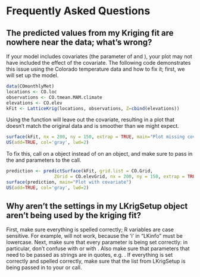 # Frequently Asked Questions

## The predicted values from my Kriging fit are nowhere near the data; what's wrong?

If your model includes covariates (the \ttt{Z} parameter of \ttt{LatticeKrig} and \ttt{LKrig}), your plot may not have included the effect of the covariate. The following code demonstrates this issue using the Colorado temperature data and how to fix it; first, we will set up the model.
```r
data(COmonthlyMet)
locations <- CO.loc
observations <- CO.tmean.MAM.climate
elevations <- CO.elev
kFit <- LatticeKrig(locations, observations, Z=cbind(elevations))
```

Using the \ttt{surface} function will leave out the covariate, resulting in a plot that doesn't match the original data and is smoother than we might expect.

```r
surface(kFit, nx = 200, ny = 150, extrap = TRUE, main="Plot missing covariate")
US(add=TRUE, col='gray', lwd=2)
```

To fix this, call \ttt{surface} on a \ttt{predictSurface} object instead of on an \ttt{LKrig} object, and make sure to pass in the \ttt{grid.list} and \ttt{ZGrid} parameters  to the \ttt{predictSurface} call.

```r
prediction <- predictSurface(kFit, grid.list = CO.Grid, 
                  ZGrid = CO.elevGrid, nx = 200, ny = 150, extrap = TRUE)
surface(prediction, main="Plot with covariate")
US(add=TRUE, col='gray', lwd=2)
```

## Why aren't the settings in my LKrigSetup object aren't being used by the kriging fit?

First, make sure everything is spelled correctly; R variables are case sensitive. For example, \ttt{LatticeKrig(x, y, LKInfo = info)} will not work, because the 'i' in "LKinfo" must be lowercase. Next, make sure that every parameter is being set correctly: in particular, don't confuse \ttt{x} with \ttt{X} or \ttt{alpha} with \ttt{a.wghts}. Also make sure that parameters that need to be passed as strings are in quotes, e.g. \ttt{LKGeometry = "LKSphere", distance.type="GreatCircle"}. If everything is set correctly and spelled correctly, make sure that the list from LKrigSetup is being passed in to your \ttt{LatticeKrig} or \ttt{LKrig} call.


<!--
aVec <- c(1, 0.25, 0.25*0.25)
 info <- LKrigSetup(newLocations, nlevel = 3, alpha = aVec/sum(aVec), LKGeometry = "LKSphere")
 kFit <- LatticeKrig(newLocations, dataValues, LKinfo=info)
Error in solve.default(t(X) %*% X, c(1, 0, 0)) : 
  Lapack routine dgesv: system is exactly singular: U[2,2] = 0
Timing stopped at: 0.05 0 0.06
Timing stopped at: 0.28 0 0.29 
-->

<!--
> info <- LKrigSetup(newLocations, nlevel = 3, alpha = aVec/sum(aVec), LKGeometry = "LKSphere")
> info <- LKrigSetup(dataLocations, nlevel = 3, alpha = aVec/sum(aVec), LKGeometry = "LKSphere")
Error in mLevel[l] <- nrow(grid.all.levels[[l]]) : 
  replacement has length zero
-->
